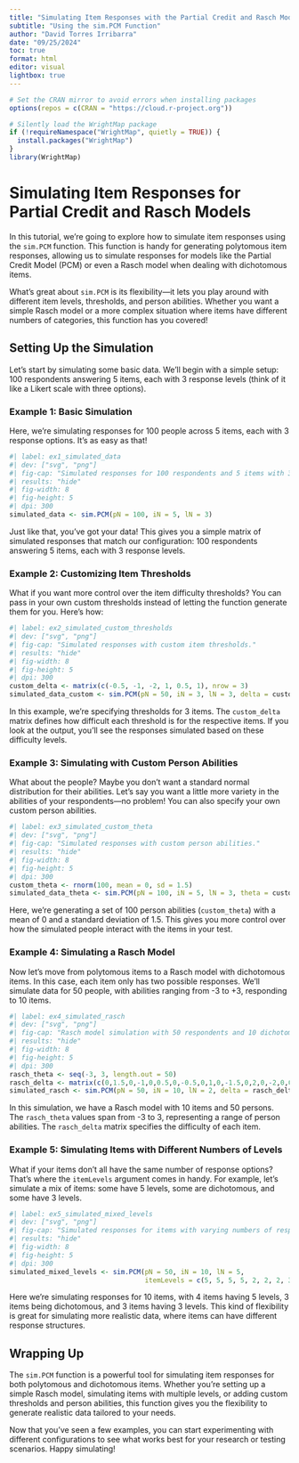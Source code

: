 ```yaml
---
title: "Simulating Item Responses with the Partial Credit and Rasch Models"
subtitle: "Using the sim.PCM Function"
author: "David Torres Irribarra"
date: "09/25/2024"
toc: true
format: html
editor: visual
lightbox: true
---
```


```r
# Set the CRAN mirror to avoid errors when installing packages
options(repos = c(CRAN = "https://cloud.r-project.org"))

# Silently load the WrightMap package
if (!requireNamespace("WrightMap", quietly = TRUE)) {
  install.packages("WrightMap")
}
library(WrightMap)
```

# Simulating Item Responses for Partial Credit and Rasch Models

In this tutorial, we're going to explore how to simulate item responses using the `sim.PCM` function. This function is handy for generating polytomous item responses, allowing us to simulate responses for models like the Partial Credit Model (PCM) or even a Rasch model when dealing with dichotomous items.

What's great about `sim.PCM` is its flexibility—it lets you play around with different item levels, thresholds, and person abilities. Whether you want a simple Rasch model or a more complex situation where items have different numbers of categories, this function has you covered!

## Setting Up the Simulation

Let’s start by simulating some basic data. We'll begin with a simple setup: 100 respondents answering 5 items, each with 3 response levels (think of it like a Likert scale with three options).

### Example 1: Basic Simulation

Here, we’re simulating responses for 100 people across 5 items, each with 3 response options. It's as easy as that!

```r
#| label: ex1_simulated_data
#| dev: ["svg", "png"]
#| fig-cap: "Simulated responses for 100 respondents and 5 items with 3 levels."
#| results: "hide"
#| fig-width: 8
#| fig-height: 5
#| dpi: 300
simulated_data <- sim.PCM(pN = 100, iN = 5, lN = 3)
```

Just like that, you’ve got your data! This gives you a simple matrix of simulated responses that match our configuration: 100 respondents answering 5 items, each with 3 response levels.

### Example 2: Customizing Item Thresholds

What if you want more control over the item difficulty thresholds? You can pass in your own custom thresholds instead of letting the function generate them for you. Here's how:

```r
#| label: ex2_simulated_custom_thresholds
#| dev: ["svg", "png"]
#| fig-cap: "Simulated responses with custom item thresholds."
#| results: "hide"
#| fig-width: 8
#| fig-height: 5
#| dpi: 300
custom_delta <- matrix(c(-0.5, -1, -2, 1, 0.5, 1), nrow = 3)
simulated_data_custom <- sim.PCM(pN = 50, iN = 3, lN = 3, delta = custom_delta)
```

In this example, we're specifying thresholds for 3 items. The `custom_delta` matrix defines how difficult each threshold is for the respective items. If you look at the output, you’ll see the responses simulated based on these difficulty levels.

### Example 3: Simulating with Custom Person Abilities

What about the people? Maybe you don’t want a standard normal distribution for their abilities. Let’s say you want a little more variety in the abilities of your respondents—no problem! You can also specify your own custom person abilities.

```r
#| label: ex3_simulated_custom_theta
#| dev: ["svg", "png"]
#| fig-cap: "Simulated responses with custom person abilities."
#| results: "hide"
#| fig-width: 8
#| fig-height: 5
#| dpi: 300
custom_theta <- rnorm(100, mean = 0, sd = 1.5)
simulated_data_theta <- sim.PCM(pN = 100, iN = 5, lN = 3, theta = custom_theta)
```

Here, we’re generating a set of 100 person abilities (`custom_theta`) with a mean of 0 and a standard deviation of 1.5. This gives you more control over how the simulated people interact with the items in your test.

### Example 4: Simulating a Rasch Model

Now let’s move from polytomous items to a Rasch model with dichotomous items. In this case, each item only has two possible responses. We'll simulate data for 50 people, with abilities ranging from -3 to +3, responding to 10 items.

```r
#| label: ex4_simulated_rasch
#| dev: ["svg", "png"]
#| fig-cap: "Rasch model simulation with 50 respondents and 10 dichotomous items."
#| results: "hide"
#| fig-width: 8
#| fig-height: 5
#| dpi: 300
rasch_theta <- seq(-3, 3, length.out = 50)
rasch_delta <- matrix(c(0,1.5,0,-1,0,0.5,0,-0.5,0,1,0,-1.5,0,2,0,-2,0,0.8,0,-0.8), ncol = 2, byrow = TRUE)
simulated_rasch <- sim.PCM(pN = 50, iN = 10, lN = 2, delta = rasch_delta, theta = rasch_theta)
```

In this simulation, we have a Rasch model with 10 items and 50 persons. The `rasch_theta` values span from -3 to 3, representing a range of person abilities. The `rasch_delta` matrix specifies the difficulty of each item.

### Example 5: Simulating Items with Different Numbers of Levels

What if your items don’t all have the same number of response options? That’s where the `itemLevels` argument comes in handy. For example, let’s simulate a mix of items: some have 5 levels, some are dichotomous, and some have 3 levels.

```r
#| label: ex5_simulated_mixed_levels
#| dev: ["svg", "png"]
#| fig-cap: "Simulated responses for items with varying numbers of response levels."
#| results: "hide"
#| fig-width: 8
#| fig-height: 5
#| dpi: 300
simulated_mixed_levels <- sim.PCM(pN = 50, iN = 10, lN = 5, 
                                  itemLevels = c(5, 5, 5, 5, 2, 2, 2, 3, 3, 3))
```

Here we’re simulating responses for 10 items, with 4 items having 5 levels, 3 items being dichotomous, and 3 items having 3 levels. This kind of flexibility is great for simulating more realistic data, where items can have different response structures.

## Wrapping Up

The `sim.PCM` function is a powerful tool for simulating item responses for both polytomous and dichotomous items. Whether you’re setting up a simple Rasch model, simulating items with multiple levels, or adding custom thresholds and person abilities, this function gives you the flexibility to generate realistic data tailored to your needs.

Now that you’ve seen a few examples, you can start experimenting with different configurations to see what works best for your research or testing scenarios. Happy simulating!